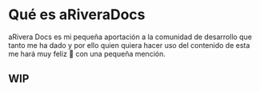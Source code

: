 
# Qué es aRiveraDocs

<Divider />

aRivera Docs es mi pequeña aportación a la comunidad de desarrollo que tanto me ha dado y por ello quien quiera hacer uso del contenido de esta me hará muy feliz 🤗 con una pequeña mención.

## WIP
